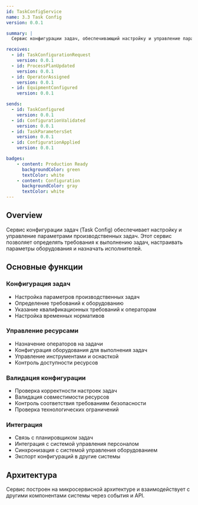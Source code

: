 ```yaml
---
id: TaskConfigService
name: 3.3 Task Config
version: 0.0.1

summary: |
  Сервис конфигурации задач, обеспечивающий настройку и управление параметрами производственных задач

receives:
  - id: TaskConfigurationRequest
    version: 0.0.1
  - id: ProcessPlanUpdated
    version: 0.0.1
  - id: OperatorAssigned
    version: 0.0.1
  - id: EquipmentConfigured
    version: 0.0.1

sends:
  - id: TaskConfigured
    version: 0.0.1
  - id: ConfigurationValidated
    version: 0.0.1
  - id: TaskParametersSet
    version: 0.0.1
  - id: ConfigurationApplied
    version: 0.0.1

badges:
    - content: Production Ready
      backgroundColor: green
      textColor: white
    - content: Configuration
      backgroundColor: gray
      textColor: white
---
```


## Overview

Сервис конфигурации задач (Task Config) обеспечивает настройку и управление параметрами производственных задач. Этот сервис позволяет определять требования к выполнению задач, настраивать параметры оборудования и назначать исполнителей.

<NodeGraph />

## Основные функции

### Конфигурация задач
- Настройка параметров производственных задач
- Определение требований к оборудованию
- Указание квалификационных требований к операторам
- Настройка временных нормативов

### Управление ресурсами
- Назначение операторов на задачи
- Конфигурация оборудования для выполнения задач
- Управление инструментами и оснасткой
- Контроль доступности ресурсов

### Валидация конфигурации
- Проверка корректности настроек задач
- Валидация совместимости ресурсов
- Контроль соответствия требованиям безопасности
- Проверка технологических ограничений

### Интеграция
- Связь с планировщиком задач
- Интеграция с системой управления персоналом
- Синхронизация с системой управления оборудованием
- Экспорт конфигураций в другие системы

## Архитектура

Сервис построен на микросервисной архитектуре и взаимодействует с другими компонентами системы через события и API.

<EntityMap id="TaskConfigService" />
